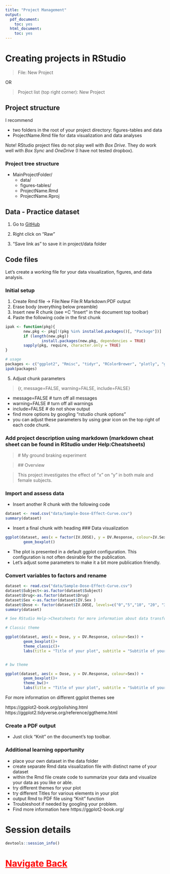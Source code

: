 ---
title: "Project Management"
output:
  pdf_document:
    toc: yes
  html_document:
    toc: yes
---

# Creating projects in RStudio

> File: New Project

OR

> Project list (top right corner): New Project

## Project structure

I recommend 

* two folders in the root of your project directory: figures-tables and data
* ProjectName.Rmd file for data visualization and data analyses

Note! RStudio project files do not play well with _Box Drive_. They do work well with _Box Sync_ and _OneDrive_ (I have not tested dropbox).


### Project tree structure

* MainProjectFolder/
    + data/
    + figures-tables/
    + ProjectName.Rmd
    + ProjectName.Rproj
        


## Data - Practice dataset

1. Go to <a href="https://github.com/sergioschr/R_workshop/blob/master/data/Sample-Dose-Effect-Curve.csv" target="_blank">GitHub</a>

2. Right click on "Raw"

3. "Save link as" to save it in project/data folder


## Code files

Let's create a working file for your data visualization, figures, and data analysis.


### Initial setup

1. Create Rmd file -> File:New File:R Markdown:PDF output
2. Erase body (everything below preamble)
3. Insert new R chunk (see +C "Insert" in the document top toolbar)
4. Paste the following code in the first chunk

```{r message=FALSE, warning=FALSE, include=FALSE}

ipak <- function(pkg){
        new.pkg <- pkg[!(pkg %in% installed.packages()[, "Package"])]
        if (length(new.pkg))
                install.packages(new.pkg, dependencies = TRUE)
        sapply(pkg, require, character.only = TRUE)
}

# usage
packages <- c("ggplot2", "Rmisc", "tidyr", "RColorBrewer", "plotly", "ggplot2", "nlme", "dplyr", "grid", "gridExtra") # add or remove packages as needed
ipak(packages)
```

5. Adjust chunk parameters

> {r, message=FALSE, warning=FALSE, include=FALSE}

* message=FALSE # turn off all messages
* warning=FALSE # turn off all warnings
* include=FALSE # do not show output
* find more options by googling "rstudio chunk options"
* you can adjust these parameters by using gear icon on the top right of each code chunk. 

### Add project description using markdown (markdown cheat sheet can be found in RStudio under Help:Cheatsheets)

> \# My ground braking experiment

> \#\# Overview

> This project investigates the effect of "x" on "y" in both male and female subjects.


### Import and assess data

* Insert another R chunk with the following code


```{r}
dataset <- read.csv("data/Sample-Dose-Effect-Curve.csv")
summary(dataset)

```

* Insert a final chunk with heading \#\#\# Data visualization

```{r}
ggplot(dataset, aes(x = factor(IV.DOSE), y = DV.Response, colour=IV.Sex)) +
        geom_boxplot()
```


* The plot is presented in a default ggplot configuration. This configuration is not often desirable for the publication.
* Let's adjust some parameters to make it a bit more publication friendly. 

### Convert variables to factors and rename




```{r}
dataset <- read.csv("data/Sample-Dose-Effect-Curve.csv")
dataset$Subject<-as.factor(dataset$Subject)
dataset$Drug<-as.factor(dataset$Drug)
dataset$Sex <-as.factor(dataset$IV.Sex )
dataset$Dose <- factor(dataset$IV.DOSE, levels=c("0","5","10", "20", "30", "60"))
summary(dataset)

# See RStudio Help->Cheatsheets for more information about data transformations, manipulations, and visualization. 

# Classic theme

ggplot(dataset, aes(x = Dose, y = DV.Response, colour=Sex)) +
        geom_boxplot()+
        theme_classic()+
        labs(title = "Title of your plot", subtitle = "Subtitle of your plot", y="Renamed y axis")


# bw theme

ggplot(dataset, aes(x = Dose, y = DV.Response, colour=Sex)) +
        geom_boxplot()+
        theme_bw()+
        labs(title = "Title of your plot", subtitle = "Subtitle of your plot", y="Renamed y axis")
```
For more information on different ggplot themes see

https://ggplot2-book.org/polishing.html
https://ggplot2.tidyverse.org/reference/ggtheme.html


### Create a PDF output

* Just click "Knit" on the document's top toolbar.


### Additional learning opportunity

* place your own dataset in the data folder
* create separate Rmd data visualization file with distinct name of your dataset
* within the Rmd file create code to summarize your data and visualize your data as you like or able.
* try different themes for your plot
* try different Titles for various elements in your plot
* output Rmd to PDF file using "Knit" function
* Troubleshoot if needed by googling your problem.
* Find more information here https://ggplot2-book.org/


# Session details




```{r}
devtools::session_info()
```


# <a href="/R_workshop" class="topic" style="color:red">Navigate Back</a>
